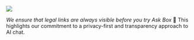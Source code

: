 ![](https://res.cloudinary.com/dltbv060k/image/upload/v1742050499/12_aoadki.png)

_We ensure that legal links are always visible before you try Ask Box_ 💂 This highlights our commitment to a privacy-first and transparency approach to AI chat. 